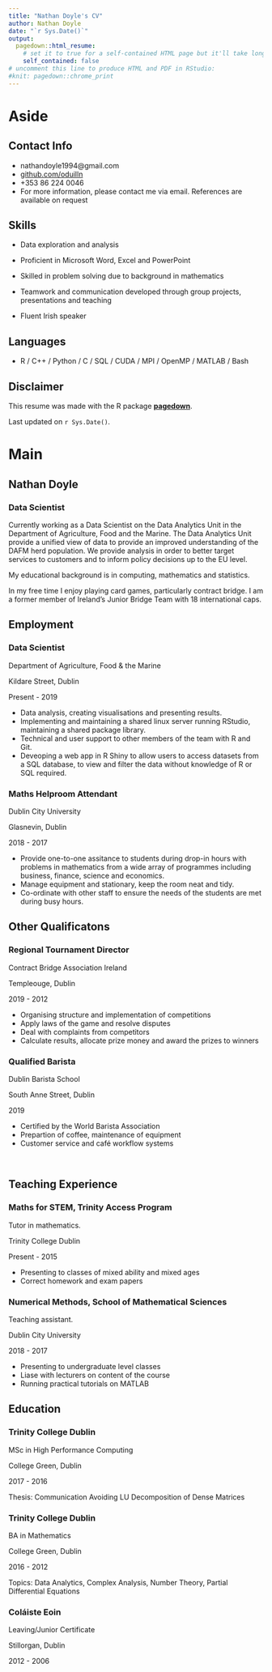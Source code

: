 ```yaml
---
title: "Nathan Doyle's CV"
author: Nathan Doyle
date: "`r Sys.Date()`"
output:
  pagedown::html_resume:
    # set it to true for a self-contained HTML page but it'll take longer to render
    self_contained: false
# uncomment this line to produce HTML and PDF in RStudio:
#knit: pagedown::chrome_print
---
```


Aside
================================================================================


<!-- ![Name](https://avatars1.githubusercontent.com/u/895125?s=400&v=4){width=80%} -->


Contact Info {#contact}
--------------------------------------------------------------------------------

- <i class="fa fa-envelope"></i> nathandoyle1994@gmail.com
- <i class="fa fa-github"></i> [github.com/oduilln](https://github.com/oduilln)
- <i class="fa fa-phone"></i> +353 86 224 0046
- For more information, please contact me via email. References are available on request 


Skills {#skills}
--------------------------------------------------------------------------------

- Data exploration and analysis

- Proficient in Microsoft Word, Excel and PowerPoint

- Skilled in problem solving due to background in mathematics

- Teamwork and communication developed through group projects, presentations and teaching

- Fluent Irish speaker

Languages {#skills}
--------------------------------------------------------------------------------

- R / C++ / Python / C / SQL / CUDA / MPI / OpenMP / MATLAB / Bash

Disclaimer {#disclaimer}
--------------------------------------------------------------------------------

This resume was made with the R package [**pagedown**](https://github.com/rstudio/pagedown).

Last updated on `r Sys.Date()`.



Main
================================================================================

Nathan Doyle {#title}
--------------------------------------------------------------------------------

### Data Scientist 

Currently working as a Data Scientist on the Data Analytics Unit in the Department of Agriculture, Food and the Marine. The Data Analytics Unit provide a unified view of data to provide an improved understanding of the DAFM herd population. We provide analysis in order to better target services to customers and to inform policy decisions up to the EU level.

My educational background is in computing, mathematics and statistics.

In my free time I enjoy playing card games, particularly contract bridge. I am a former member of Ireland's Junior Bridge Team with 18 international caps. 

<!----------------------------------------------------------------------------->
Employment {data-icon=suitcase}
--------------------------------------------------------------------------------

### Data Scientist 

Department of Agriculture, Food & the Marine

Kildare Street, Dublin

Present - 2019

- Data analysis, creating visualisations and presenting results.
- Implementing and maintaining a shared linux server running RStudio, maintaining a shared package library.
- Technical and user support to other members of the team with R and Git.
- Deveoping a web app in R Shiny to allow users to access datasets from a SQL database, to view and filter the data without knowledge of R or SQL required.

### Maths Helproom Attendant 

Dublin City University

Glasnevin, Dublin

2018 - 2017

- Provide one-to-one assitance to students during drop-in hours with problems in mathematics from a wide array of programmes including business, finance, science and economics.
- Manage equipment and stationary, keep the room neat and tidy.
- Co-ordinate with other staff to ensure the needs of the students are met during busy hours.

Other Qualificatons {data-icon=envelope}
--------------------------------------------------------------------------------

### Regional Tournament Director

Contract Bridge Association Ireland

Templeouge, Dublin 

2019 - 2012

- Organising structure and implementation of competitions
- Apply laws of the game and resolve disputes
- Deal with complaints from competitors
- Calculate results, allocate prize money and award the prizes to winners

### Qualified Barista

Dublin Barista School

South Anne Street, Dublin

2019

- Certified by the World Barista Association
- Prepartion of coffee, maintenance of equipment
- Customer service and café workflow systems

\

Teaching Experience {data-icon=chalkboard-teacher}
--------------------------------------------------------------------------------

### Maths for STEM, Trinity Access Program

Tutor in mathematics.

Trinity College Dublin 

Present - 2015

- Presenting to classes of mixed ability and mixed ages
- Correct homework and exam papers


### Numerical Methods, School of Mathematical Sciences

Teaching assistant.

Dublin City University

2018 - 2017

- Presenting to undergraduate level classes
- Liase with lecturers on content of the course
- Running practical tutorials on MATLAB

Education {data-icon=graduation-cap data-concise=true}
--------------------------------------------------------------------------------

### Trinity College Dublin 

MSc in High Performance Computing

College Green, Dublin

2017 - 2016

Thesis: Communication Avoiding LU Decomposition of Dense Matrices

### Trinity College Dublin

BA in Mathematics

College Green, Dublin

2016 - 2012

Topics: Data Analytics, Complex Analysis, Number Theory, Partial Differential Equations

### Coláiste Eoin

Leaving/Junior Certificate

Stillorgan, Dublin

2012 - 2006

